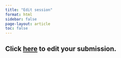 ```yaml
---
title: "Edit session"
format: html
sidebar: false
page-layout: article
toc: false
---
```


## Click [here](https://www.appinconf.com/kas/Abstract?projectName=wehc2025) to edit your submission.
